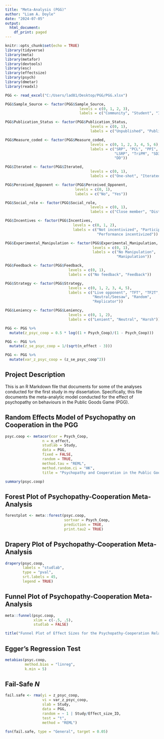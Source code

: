 ```yaml
---
title: "Meta-Analysis (PGG)"
author: "Liam A. Doyle"
date: "2024-07-05"
output:
  html_document:
    df_print: paged
---
```


```r
knitr::opts_chunk$set(echo = TRUE)
library(tidyverse)
library(meta)
library(metafor)
library(devtools)
library(esc)
library(effectsize)
library(psych)
library(dmetar)
library(readxl)
```

```r
PGG <- read_excel("C:/Users/lad81/Desktop/PGG/PGG.xlsx")
```

```r
PGG$Sample_Source <- factor(PGG$Sample_Source,
                                  levels = c(0, 1, 2, 3),
                                  labels = c("Community", "Student", "Inmate", "Mixed"))

PGG$Publication_Status <- factor(PGG$Publication_Status,
                                       levels = c(0, 1),
                                       labels = c("Unpublished", "Published"))

PGG$Measure_coded <- factor(PGG$Measure_coded,
                                       levels = c(0, 1, 2, 3, 4, 5, 6),
                                       labels = c("SRP", "PCL", "PPI", 
                                                  "LSRP", "TriPM", "SD3",
                                                  "DD"))

PGG$Iterated <- factor(PGG$Iterated,
                                       levels = c(0, 1),
                                       labels = c("One-shot", "Iterated"))

PGG$Perceived_Opponent <- factor(PGG$Perceived_Opponent,
                                levels = c(0, 1),
                                labels = c("No", "Yes"))

PGG$Social_role <- factor(PGG$Social_role,
                                       levels = c(0, 1),
                                       labels = c("Close member", "Distant member"))

PGG$Incentives <- factor(PGG$Incentives,
                               levels = c(0, 1, 2),
                               labels = c("Not incentivized", "Participation incentivized",
                                          "Performance incentivized"))

PGG$Experimental_Manipulation <- factor(PGG$Experimental_Manipulation,
                                        levels = c(0, 1),
                                        labels = c("No Manipulation",
                                                   "Manipulation"))

PGG$Feedback <- factor(PGG$Feedback,
                             levels = c(0, 1),
                             labels = c("No feedback", "Feedback"))

PGG$Strategy <- factor(PGG$Strategy,
                             levels = c(0, 1, 2, 3, 4, 5),
                             labels = c("Live opponent", "TFT", "TF2T",
                                        "Neutral/Seesaw", "Random",
                                        "Replicator"))

PGG$Leniency <- factor(PGG$Leniency,
                             levels = c(0, 1, 2),
                             labels = c("Lenient", "Neutral", "Harsh"))
```

```r
PGG <- PGG %>%
  mutate(z_psyc_coop = 0.5 * log((1 + Psych_Coop)/(1 - Psych_Coop)))

PGG <- PGG %>%
  mutate(z_se_psyc_coop = 1/(sqrt(n_effect - 3)))

PGG <- PGG %>%
  mutate(var_z_psyc_coop = (z_se_psyc_coop^2))
```

## Project Description

This is an R Markdown file that documents for some of the analyses conducted for the first study in my dissertation. Specifically, this file documents the meta-analytic model conducted for the effect of psychopathy on behaviours in the Public Goods Game (PGG).

## Random Effects Model of Psychopathy on Cooperation in the PGG

```r
psyc.coop <- metacor(cor = Psych_Coop,
                 n = n_effect,
                 studlab = Study,
                 data = PGG,
                 fixed = FALSE,
                 random = TRUE,
                 method.tau = "REML",
                 method.random.ci = "HK",
                 title = "Psychopathy and Cooperation in the Public Goods Game")

summary(psyc.coop)
```

## Forest Plot of Psychopathy-Cooperation Meta-Analysis

```r
forestplot <- meta::forest(psyc.coop,
                           sortvar = Psych_Coop,
                           prediction = TRUE,
                           print.tau2 = TRUE)
```

## Drapery Plot of Psychopathy-Cooperation Meta-Analysis

```r
drapery(psyc.coop,
        labels = "studlab",
        type = "pval",
        srt.labels = 45,
        legend = TRUE)
```

## Funnel Plot of Psychopathy-Cooperation Meta-Analysis

```r
meta::funnel(psyc.coop,
             xlim = c(-.5, .5),
             studlab = FALSE)

title("Funnel Plot of Effect Sizes for the Psychopathy-Cooperation Relationship")
```

## Egger's Regression Test

```r
metabias(psyc.coop,
         method.bias = "linreg",
         k.min = 5)
```

## Fail-Safe *N*

```r
fail.safe <- rma(yi = z_psyc_coop,
                 vi = var_z_psyc_coop,
                 slab = Study,
                 data = PGG,
                 random = ~ 1 | Study/Effect_size_ID,
                 test = "t",
                 method = "REML")

fsn(fail.safe, type = "General", target = 0.05)
```